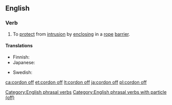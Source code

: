 ==English==

===Verb===
{{en-verb|cordons off|cordoning off|cordoned off}}

# To [[protect]] from [[intrusion]] by [[enclosing]] in a [[rope]] [[barrier]].

====Translations====
{{trans-top|to enclose with rope barrier}}
* Finnish: {{t+|fi|sulkea}} {{t|fi|köysiaita|alt=köysiaidalla}}
* Japanese: {{t|ja|結界|tr=けっかい, kekkai}}
{{trans-mid}}
* Swedish: {{t+|sv|spärra av}}
{{trans-bottom}}

[[Category:English phrasal verbs]]
[[Category:English phrasal verbs with particle (off)]]

[[ca:cordon off]]
[[et:cordon off]]
[[lt:cordon off]]
[[ja:cordon off]]
[[pl:cordon off]]